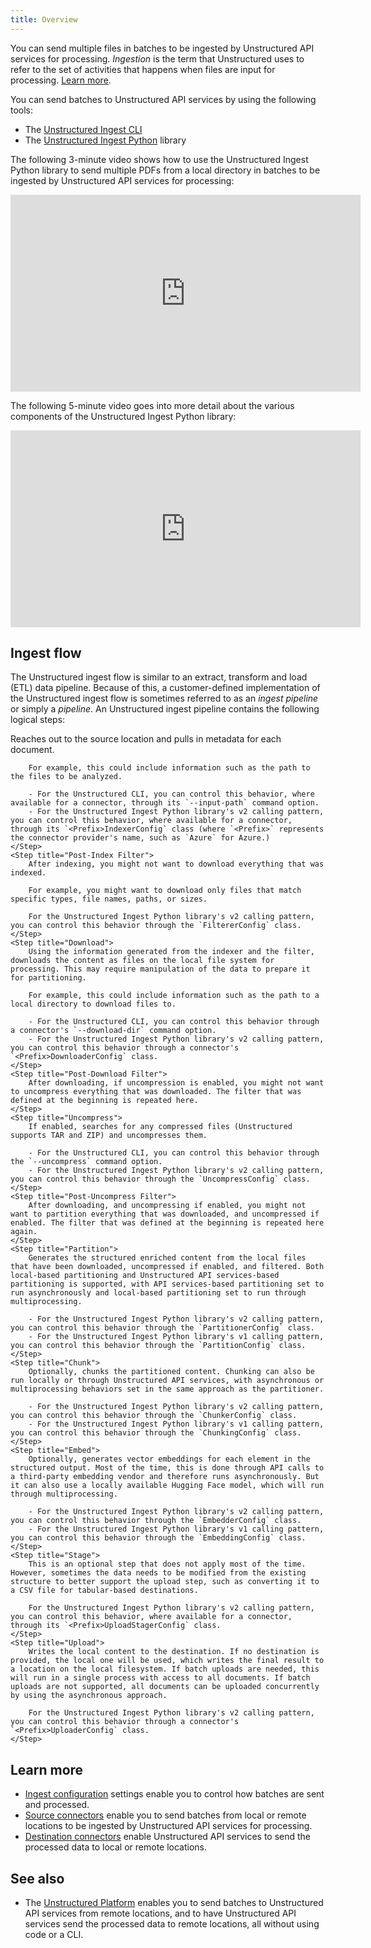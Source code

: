 ```yaml
---
title: Overview
---
```


You can send multiple files in batches to be ingested by Unstructured API services for processing. 
_Ingestion_ is the term that Unstructured uses to refer to the set of activities that happens when files are input for processing. [Learn more](/ingestion/overview).

You can send batches to Unstructured API services by using the following tools:

- The [Unstructured Ingest CLI](/api-reference/ingest/ingest-cli)
- The [Unstructured Ingest Python](/api-reference/ingest/python-ingest) library

The following 3-minute video shows how to use the Unstructured Ingest Python library to send multiple PDFs from a local directory in batches to be ingested by Unstructured API services for processing:

<iframe
  width="560"
  height="315"
  src="https://www.youtube.com/embed/tSKHFXsBQ-c"
  title="YouTube video player"
  frameborder="0"
  allow="accelerometer; autoplay; clipboard-write; encrypted-media; gyroscope; picture-in-picture"
  allowfullscreen
></iframe>

The following 5-minute video goes into more detail about the various components of the Unstructured Ingest Python library:

<iframe
width="560"
height="315"
src="https://www.youtube.com/embed/A_kqK2KHTdg"
title="YouTube video player"
frameborder="0"
allow="accelerometer; autoplay; clipboard-write; encrypted-media; gyroscope; picture-in-picture"
allowfullscreen
></iframe>

## Ingest flow

The Unstructured ingest flow is similar to an extract, transform and load (ETL) data pipeline. 
Because of this, a customer-defined implementation of the Unstructured ingest flow is sometimes referred to as an _ingest pipeline_ or simply a _pipeline_. 
An Unstructured ingest pipeline contains the following logical steps:

<Steps>
    <Step title="Index">
        Reaches out to the source location and pulls in metadata for each document.

        For example, this could include information such as the path to the files to be analyzed.

        - For the Unstructured CLI, you can control this behavior, where available for a connector, through its `--input-path` command option.
        - For the Unstructured Ingest Python library's v2 calling pattern, you can control this behavior, where available for a connector, through its `<Prefix>IndexerConfig` class (where `<Prefix>` represents the connector provider's name, such as `Azure` for Azure.)
    </Step>
    <Step title="Post-Index Filter">
        After indexing, you might not want to download everything that was indexed.

        For example, you might want to download only files that match specific types, file names, paths, or sizes. 

        For the Unstructured Ingest Python library's v2 calling pattern, you can control this behavior through the `FiltererConfig` class.
    </Step>
    <Step title="Download">
        Using the information generated from the indexer and the filter, downloads the content as files on the local file system for processing. This may require manipulation of the data to prepare it for partitioning.

        For example, this could include information such as the path to a local directory to download files to.
    
        - For the Unstructured CLI, you can control this behavior through a connector's `--download-dir` command option.
        - For the Unstructured Ingest Python library's v2 calling pattern, you can control this behavior through a connector's `<Prefix>DownloaderConfig` class.
    </Step>
    <Step title="Post-Download Filter">
        After downloading, if uncompression is enabled, you might not want to uncompress everything that was downloaded. The filter that was defined at the beginning is repeated here.
    </Step>
    <Step title="Uncompress"> 
        If enabled, searches for any compressed files (Unstructured supports TAR and ZIP) and uncompresses them.

        - For the Unstructured CLI, you can control this behavior through the `--uncompress` command option.
        - For the Unstructured Ingest Python library's v2 calling pattern, you can control this behavior through the `UncompressConfig` class.
    </Step>
    <Step title="Post-Uncompress Filter">
        After downloading, and uncompressing if enabled, you might not want to partition everything that was downloaded, and uncompressed if enabled. The filter that was defined at the beginning is repeated here again.
    </Step>
    <Step title="Partition"> 
        Generates the structured enriched content from the local files that have been downloaded, uncompressed if enabled, and filtered. Both local-based partitioning and Unstructured API services-based partitioning is supported, with API services-based partitioning set to run asynchronously and local-based partitioning set to run through multiprocessing.

        - For the Unstructured Ingest Python library's v2 calling pattern, you can control this behavior through the `PartitionerConfig` class.
        - For the Unstructured Ingest Python library's v1 calling pattern, you can control this behavior through the `PartitionConfig` class.
    </Step>
    <Step title="Chunk">
        Optionally, chunks the partitioned content. Chunking can also be run locally or through Unstructured API services, with asynchronous or multiprocessing behaviors set in the same approach as the partitioner.
    
        - For the Unstructured Ingest Python library's v2 calling pattern, you can control this behavior through the `ChunkerConfig` class.
        - For the Unstructured Ingest Python library's v1 calling pattern, you can control this behavior through the `ChunkingConfig` class.
    </Step>
    <Step title="Embed">
        Optionally, generates vector embeddings for each element in the structured output. Most of the time, this is done through API calls to a third-party embedding vendor and therefore runs asynchronously. But it can also use a locally available Hugging Face model, which will run through multiprocessing.
    
        - For the Unstructured Ingest Python library's v2 calling pattern, you can control this behavior through the `EmbedderConfig` class.
        - For the Unstructured Ingest Python library's v1 calling pattern, you can control this behavior through the `EmbeddingConfig` class.
    </Step>
    <Step title="Stage">
        This is an optional step that does not apply most of the time. However, sometimes the data needs to be modified from the existing structure to better support the upload step, such as converting it to a CSV file for tabular-based destinations.
    
        For the Unstructured Ingest Python library's v2 calling pattern, you can control this behavior, where available for a connector, through its `<Prefix>UploadStagerConfig` class.
    </Step>
    <Step title="Upload">
        Writes the local content to the destination. If no destination is provided, the local one will be used, which writes the final result to a location on the local filesystem. If batch uploads are needed, this will run in a single process with access to all documents. If batch uploads are not supported, all documents can be uploaded concurrently by using the asynchronous approach.
    
        For the Unstructured Ingest Python library's v2 calling pattern, you can control this behavior through a connector's `<Prefix>UploaderConfig` class.
    </Step>
</Steps>

## Learn more

- [Ingest configuration](/api-reference/ingest/ingest-configuration/overview) settings enable you to control how batches are sent and processed.
- [Source connectors](/api-reference/ingest/source-connectors/overview) enable you to send batches from local or remote locations to be ingested by Unstructured API services for processing.
- [Destination connectors](/api-reference/ingest/destination-connector/overview) enable Unstructured API services to send the processed data to local or remote locations.

## See also

- The [Unstructured Platform](/platform/overview) enables you to send batches to Unstructured API services from remote locations, and to have Unstructured API services send the processed data to remote locations, all without using code or a CLI.

